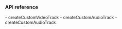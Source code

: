<PlatformWrapper platform="web">

### API reference
<ProductWrapper notAllowed="voice-calling">
    - <Link to="{{Global.API_REF_WEB_ROOT}}/interfaces/iagorartc.html#createcustomvideotrack">createCustomVideoTrack</Link>
    - <Link to="{{Global.API_REF_WEB_ROOT}}/interfaces/iagorartc.html#createcustomaudiotrack">createCustomAudioTrack</Link>
</ProductWrapper>

<ProductWrapper product="voice-calling">
    - <Link to="{{Global.API_REF_WEB_ROOT_VOICE_SDK}}/interfaces/iagorartc.html#createcustomaudiotrack">createCustomAudioTrack</Link>
</ProductWrapper>

</PlatformWrapper>
